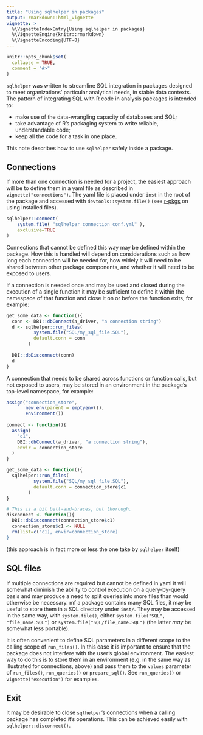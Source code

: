 ---
title: "Using sqlhelper in packages"
output: rmarkdown::html_vignette
vignette: >
  %\VignetteIndexEntry{Using sqlhelper in packages}
  %\VignetteEngine{knitr::rmarkdown}
  %\VignetteEncoding{UTF-8}
---

```{r, include = FALSE}
knitr::opts_chunk$set(
  collapse = TRUE,
  comment = "#>"
)
```

`sqlhelper` was written to streamline SQL integration in packages designed to
meet organizations' particular analytical needs, in stable data contexts. The
pattern of integrating SQL with R code in analysis packages is intended to:

* make use of the data-wrangling capacity of databases and SQL;
* take advantage of R's packaging system to write reliable, understandable code;
* keep all the code for a task in one place.

This note describes how to use `sqlhelper` safely inside a package.

## Connections

If more than one connection is needed for a project, the easiest approach will be to define them in a yaml file as described in `vignette("connections")`. The yaml file is placed under `inst` in the root of the package and accessed with `devtools::system.file()` (see [r-pkgs](https://r-pkgs.org/misc.html#sec-misc-inst) on using installed files). 

```r
sqlhelper::connect( 
    system.file( "sqlhelper_connection_conf.yml" ),
    exclusive=TRUE
)
```

Connections that cannot be defined this way may be defined within the package. How this is handled will depend on considerations such as how long each connection will be needed for, how widely it will need to be shared between other package components, and whether it will need to be exposed to users.

If a connection is needed once and may be used and closed during the execution
of a single function it may be sufficient to define it within the namespace of
that function and close it on or before the function exits, for example:

```r
get_some_data <- function(){
  conn <- DBI::dbConnect(a_driver, "a connection string")
  d <- sqlhelper::run_files( 
          system.file("SQL/my_sql_file.SQL"),
          default.conn = conn
        )
    
  DBI::dbDisconnect(conn)
  d
}
```

A connection that needs to be shared across functions or function calls, but not
exposed to users, may be stored in an environment in the package's top-level namespace, for example:

```r
assign("connection_store",
       new.env(parent = emptyenv()),
       environment())
       
connect <- function(){
  assign(
    "c1", 
    DBI::dbConnect(a_driver, "a connection string"), 
    envir = connection_store
  )
}

get_some_data <- function(){
  sqlhelper::run_files( 
          system.file("SQL/my_sql_file.SQL"),
          default.conn = connection_store$c1
        )
}

# This is a bit belt-and-braces, but thorough.
disconnect <- function(){
  DBI::dbDisconnect(connection_store$c1)
  connection_store$c1 <- NULL
  rm(list=c("c1), envir=connection_store)
}

```
(this approach is in fact more or less the one take by `sqlhelper` itself)

## SQL files

If multiple connections are required but cannot be defined in yaml it will
somewhat diminish the ability to control execution on a query-by-query basis and
may produce a need to split queries into more files than would otherwise be
necessary. mf a package contains many SQL files, it may be useful to store them
in a SQL directory under `inst/`. They may be accessed in the same way, with
`system.file()`, either `system.file("SQL", "file_name.SQL")` or
`system.file("SQL/file_name.SQL")` (the latter _may_ be somewhat less portable).

It is often convenient to define SQL parameters in a different scope to the
calling scope of `run_files()`. In this case it is important to ensure that the
package does not interfere with the user's global environment. The easiest way
to do this is to store them in an environment (e.g. in the same way as
illustrated for connections, above) and pass them to the `values` parameter of
`run_files()`, `run_queries()` or `prepare_sql()`. See `run_queries()` or
`vignette("execution")` for examples.

## Exit

It may be desirable to close `sqlhelper`'s connections when a calling package
has completed it's operations. This can be achieved easily with
`sqlhelper::disconnect()`.
